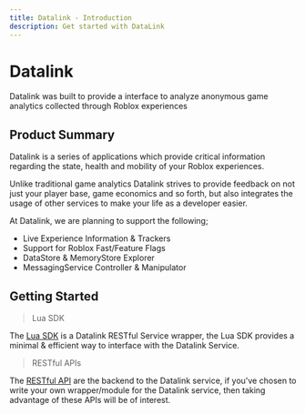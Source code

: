 ```yaml
---
title: Datalink - Introduction
description: Get started with DataLink
---
```



# Datalink
Datalink was built to provide a interface to analyze anonymous game analytics collected through Roblox experiences

## Product Summary
Datalink is a series of applications which provide critical information regarding the state, health and mobility of your Roblox experiences.

Unlike traditional game analytics Datalink strives to provide feedback on not just your player base, game economics and so forth, but also integrates the usage of other services to make your life as a developer easier.

At Datalink, we are planning to support the following;
- Live Experience Information & Trackers
- Support for Roblox Fast/Feature Flags
- DataStore & MemoryStore Explorer
- MessagingService Controller & Manipulator

## Getting Started
> Lua SDK

The [Lua SDK](https://github.com/) is a Datalink RESTful Service wrapper, the Lua SDK provides a minimal & efficient way to interface with the Datalink Service. 

> RESTful APIs

The [RESTful API](https://github.com/) are the backend to the Datalink service, if you've chosen to write your own wrapper/module for the Datalink service, then taking advantage of these
APIs will be of interest.
